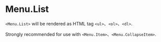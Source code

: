 
<Meta of={Stories} />

# Menu.List

`<Menu.List>` will be rendered as HTML tag `<ul>`、`<ol>`、`<dl>`.

Strongly recommended for use with `<Menu.Item>`、`<Menu.CollapseItem>`.

<Canvas of={Stories.Default} />

<Controls />
